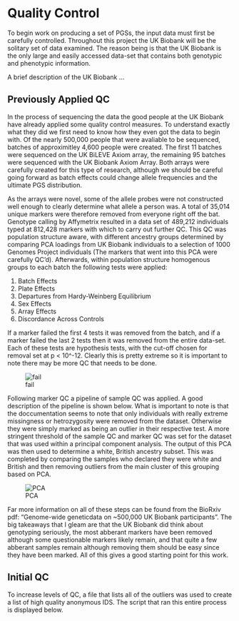 # Quality Control

To begin work on producing a set of PGSs, the input data must first be carefully controlled.  Throughout this project the UK Biobank will be the solitary set of data examined.  The reason being is that the UK Biobank is the only large and easily accessed data-set that contains both genotypic and phenotypic information.  

A brief description of the UK Biobank ...

## Previously Applied QC

In the process of sequencing the data the good people at the UK Biobank have already applied some quality control measures.  To understand exactly what they did we first need to know how they even got the data to begin with.  Of the nearly 500,000 people that were avaliable to be sequenced, batches of approximitley 4,600 people were created.  The first 11 batches were sequenced on the UK BiLEVE Axiom array, the remaining 95 batches were sequenced with the UK Biobank Axiom Array.  Both arrays were carefully created for this type of research, although we should be careful going forward as batch effects could change allele frequencies and the ultimate PGS distribution.  

As the arrays were novel, some of the allele probes were not constructed well enough to clearly determine what allele a person was.  A total of 35,014 unique markers were therefore removed from everyone right off the bat.  Genotype	calling	by Affymetrix resulted in a data set of 489,212	individuals typed at 812,428 markers with which	to carry out further QC.  This QC was population structure aware, with different ancestry groups determined by comparing PCA loadings from UK Biobank individuals to a selection of 1000 Genomes Project individuals (The markers that went into this PCA were carefully QC'd). Afterwards, within population structure homogenous groups to each batch the following tests were applied:

1. Batch Effects
2. Plate Effects
3. Departures from Hardy-Weinberg Equilibrium
4. Sex Effects
5. Array Effects
6. Discordance Across Controls

If a marker failed the first 4 tests it was removed from the batch, and if a marker failed the last 2 tests then it was removed from the entire data-set.  Each of these tests are hypothesis tests, with the cut-off chosen for removal set at p < 10^-12.  Clearly this is pretty extreme so it is important to note there may be more QC that needs to be done.

![fail]("images/UKBB_fail_rates.png")

Following marker QC a pipeline of sample QC was applied. A good description of the pipeline is shown below.  What is important to note is that the doccumentation seems to note that only individuals with really extreme missingness or hetrozygosity were removed from the dataset.  Otherwise they were simply marked as being an outlier in their respective test.  A more stringent threshold of the sample QC and marker QC was set for the dataset that was used within a principal component analysis.  The output of this PCA was then used to determine a white, British ancestry subset. This was completed by comparing the samples who declared they were white and British and then removing outliers from the main cluster of this grouping based on PCA.  

![PCA]("images/british_PCA.png")

Far more information on all of these steps can be found from the BioRxiv pdf: "Genome-wide geneticdata on ~500,000 UK Biobank participants".  The big takeaways that I gleam are that the UK Biobank did think about genotyping seriously, the most abberant markers have been removed although some questionable markers likely remain, and that quite a few abberant samples remain although removing them should be easy since they have been marked.  All of this gives a good starting point for this work.

## Initial QC

To increase levels of QC, a file that lists all of the outliers was used to create a list of high quality anonymous IDS.  The script that ran this entire process is displayed below.

```bash
```

